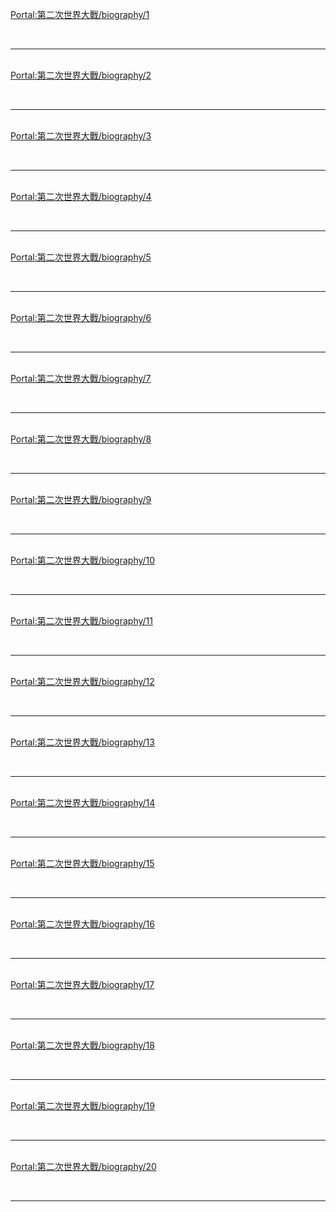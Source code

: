 {{Portal:第二次世界大戰/box-header|同盟國人物傳記|Portal:第二次世界大戰/biography|}}
[[Portal:第二次世界大戰/biography/1|Portal:第二次世界大戰/biography/1]]
{{Portal:第二次世界大戰/biography/1}} <div style="clear: both"></div><br/><hr/><br/>
[[Portal:第二次世界大戰/biography/2|Portal:第二次世界大戰/biography/2]]
{{Portal:第二次世界大戰/biography/2}} <div style="clear: both"></div><br/><hr/><br/>
[[Portal:第二次世界大戰/biography/3|Portal:第二次世界大戰/biography/3]]
{{Portal:第二次世界大戰/biography/3}} <div style="clear: both"></div><br/><hr/><br/>
[[Portal:第二次世界大戰/biography/4|Portal:第二次世界大戰/biography/4]]
{{Portal:第二次世界大戰/biography/4}} <div style="clear: both"></div><br/><hr/><br/>
[[Portal:第二次世界大戰/biography/5|Portal:第二次世界大戰/biography/5]]
{{Portal:第二次世界大戰/biography/5}} <div style="clear: both"></div><br/><hr/><br/>
[[Portal:第二次世界大戰/biography/6|Portal:第二次世界大戰/biography/6]]
{{Portal:第二次世界大戰/biography/6}} <div style="clear: both"></div><br/><hr/><br/>
[[Portal:第二次世界大戰/biography/7|Portal:第二次世界大戰/biography/7]]
{{Portal:第二次世界大戰/biography/7}} <div style="clear: both"></div><br/><hr/><br/>
[[Portal:第二次世界大戰/biography/8|Portal:第二次世界大戰/biography/8]]
{{Portal:第二次世界大戰/biography/8}} <div style="clear: both"></div><br/><hr/><br/>
[[Portal:第二次世界大戰/biography/9|Portal:第二次世界大戰/biography/9]]
{{Portal:第二次世界大戰/biography/9}} <div style="clear: both"></div><br/><hr/><br/>
[[Portal:第二次世界大戰/biography/10|Portal:第二次世界大戰/biography/10]]
{{Portal:第二次世界大戰/biography/10}} <div style="clear: both"></div><br/><hr/><br/>
[[Portal:第二次世界大戰/biography/11|Portal:第二次世界大戰/biography/11]]
{{Portal:第二次世界大戰/biography/11}} <div style="clear: both"></div><br/><hr/><br/>
[[Portal:第二次世界大戰/biography/12|Portal:第二次世界大戰/biography/12]]
{{Portal:第二次世界大戰/biography/12}} <div style="clear: both"></div><br/><hr/><br/>
[[Portal:第二次世界大戰/biography/13|Portal:第二次世界大戰/biography/13]]
{{Portal:第二次世界大戰/biography/13}} <div style="clear: both"></div><br/><hr/><br/>
[[Portal:第二次世界大戰/biography/14|Portal:第二次世界大戰/biography/14]]
{{Portal:第二次世界大戰/biography/14}} <div style="clear: both"></div><br/><hr/><br/>
[[Portal:第二次世界大戰/biography/15|Portal:第二次世界大戰/biography/15]]
{{Portal:第二次世界大戰/biography/15}} <div style="clear: both"></div><br/><hr/><br/>
[[Portal:第二次世界大戰/biography/16|Portal:第二次世界大戰/biography/16]]
{{Portal:第二次世界大戰/biography/16}} <div style="clear: both"></div><br/><hr/><br/>
[[Portal:第二次世界大戰/biography/17|Portal:第二次世界大戰/biography/17]]
{{Portal:第二次世界大戰/biography/17}} <div style="clear: both"></div><br/><hr/><br/>
[[Portal:第二次世界大戰/biography/18|Portal:第二次世界大戰/biography/18]]
{{Portal:第二次世界大戰/biography/18}} <div style="clear: both"></div><br/><hr/><br/>
[[Portal:第二次世界大戰/biography/19|Portal:第二次世界大戰/biography/19]]
{{Portal:第二次世界大戰/biography/19}} <div style="clear: both"></div><br/><hr/><br/>
[[Portal:第二次世界大戰/biography/20|Portal:第二次世界大戰/biography/20]]
{{Portal:第二次世界大戰/biography/20}} <div style="clear: both"></div><br/><hr/><br/>
{{Portal:第二次世界大戰/box-footer|}}